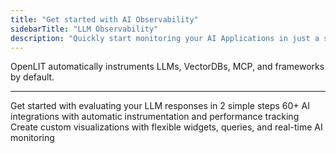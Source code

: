 ```yaml
---
title: "Get started with AI Observability"
sidebarTitle: "LLM Observability"
description: "Quickly start monitoring your AI Applications in just a single line of code"
---
```



<Check>
OpenLIT automatically instruments LLMs, VectorDBs, MCP, and frameworks by default.
</Check>

<O11yQuickstart />

---

<CardGroup cols={3}>
  <Card title="Quickstart: LLM Evaluations" href="/latest/openlit/quickstart-evals" icon='bolt'>
    Get started with evaluating your LLM responses in 2 simple steps
  </Card>
  <Card title="Integrations" href="/latest/sdk/integrations/overview" icon='circle-nodes'>
    60+ AI integrations with automatic instrumentation and performance tracking
  </Card>
  <Card title="Create a dashboard" href="/latest/openlit/dashboards/overview" icon='grid'>
    Create custom visualizations with flexible widgets, queries, and real-time AI monitoring
  </Card>
</CardGroup>
